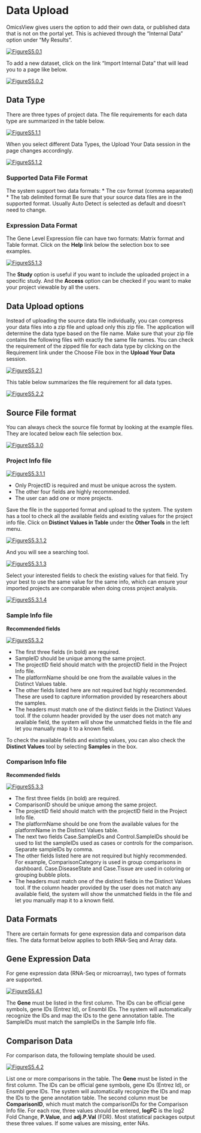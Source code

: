 #	Data Upload
OmicsView gives users the option to add their own data, or published data that is not on the portal yet. This is achieved through the “Internal Data” option under “My Results”.

[![FigureS5.0.1](https://interactivereport.github.io/OmicsView/tutorial/figures/FigureS5.0.1.jpg)](https://interactivereport.github.io/OmicsView/tutorial/figures/FigureS5.0.1.jpg)

To add a new dataset, click on the link “Import Internal Data” that will lead you to a page like below.

[![FigureS5.0.2](https://interactivereport.github.io/OmicsView/tutorial/figures/FigureS5.0.2.jpg)](https://interactivereport.github.io/OmicsView/tutorial/figures/FigureS5.0.2.jpg)

##	Data Type

There are three types of project data. The file requirements for each data type are summarized in the table below.

[![FigureS5.1.1](https://interactivereport.github.io/OmicsView/tutorial/figures/FigureS5.1.1.jpg)](https://interactivereport.github.io/OmicsView/tutorial/figures/FigureS5.1.1.jpg)

When you select different Data Types, the Upload Your Data session in the page changes accordingly.

[![FigureS5.1.2](https://interactivereport.github.io/OmicsView/tutorial/figures/FigureS5.1.2.jpg)](https://interactivereport.github.io/OmicsView/tutorial/figures/FigureS5.1.2.jpg)

### Supported Data File Format

The system support two data formats:
* The csv format (comma separated)
* The tab delimited format
Be sure that your source data files are in the supported format. Usually Auto Detect is selected as default and doesn't need to change.

### Expression Data Format
The Gene Level Expression file can have two formats: Matrix format and Table format. Click on the **Help** link below the selection box to see examples.

[![FigureS5.1.3](https://interactivereport.github.io/OmicsView/tutorial/figures/FigureS5.1.3.jpg)](https://interactivereport.github.io/OmicsView/tutorial/figures/FigureS5.1.3.jpg)

The **Study** option is useful if you want to include the uploaded project in a specific study. And the **Access** option can be checked if you want to make your project viewable by all the users.

## Data Upload options
Instead of uploading the source data file individually, you can compress your data files into a zip file and upload only this zip file. The application will determine the data type based on the file name. Make sure that your zip file contains the following files with exactly the same file names. You can check the requirement of the zipped file for each data type by clicking on the Requirement link under the Choose File box in the **Upload Your Data** session.

[![FigureS5.2.1](https://interactivereport.github.io/OmicsView/tutorial/figures/FigureS5.2.1.jpg)](https://interactivereport.github.io/OmicsView/tutorial/figures/FigureS5.2.1.jpg)

This table below summarizes the file requirement for all data types.

[![FigureS5.2.2](https://interactivereport.github.io/OmicsView/tutorial/figures/FigureS5.2.2.jpg)](https://interactivereport.github.io/OmicsView/tutorial/figures/FigureS5.2.2.jpg)


## Source File format
You can always check the source file format by looking at the example files. They are located below each file selection box.

[![FigureS5.3.0](https://interactivereport.github.io/OmicsView/tutorial/figures/FigureS5.3.0.jpg)](https://interactivereport.github.io/OmicsView/tutorial/figures/FigureS5.3.0.jpg)

### Project Info file

[![FigureS5.3.1.1](https://interactivereport.github.io/OmicsView/tutorial/figures/FigureS5.3.1.1.jpg)](https://interactivereport.github.io/OmicsView/tutorial/figures/FigureS5.3.1.1.jpg)

* Only ProjectID is required and must be unique across the system.
* The other four fields are highly recommended.
* The user can add one or more projects.

Save the file in the supported format and upload to the system. The system has a tool to check all the available fields and existing values for the project info file. Click on **Distinct Values in Table** under the **Other Tools** in the left menu.

[![FigureS5.3.1.2](https://interactivereport.github.io/OmicsView/tutorial/figures/FigureS5.3.1.2.jpg)](https://interactivereport.github.io/OmicsView/tutorial/figures/FigureS5.3.1.2.jpg)

And you will see a searching tool.

[![FigureS5.3.1.3](https://interactivereport.github.io/OmicsView/tutorial/figures/FigureS5.3.1.3.jpg)](https://interactivereport.github.io/OmicsView/tutorial/figures/FigureS5.3.1.3.jpg)

Select your interested fields to check the existing values for that field. Try your best to use the same value for the same info, which can ensure your imported projects are comparable when doing cross project analysis.

[![FigureS5.3.1.4](https://interactivereport.github.io/OmicsView/tutorial/figures/FigureS5.3.1.4.jpg)](https://interactivereport.github.io/OmicsView/tutorial/figures/FigureS5.3.1.4.jpg)

### Sample Info file
**Recommended fields**

[![FigureS5.3.2](https://interactivereport.github.io/OmicsView/tutorial/figures/FigureS5.3.2.jpg)](https://interactivereport.github.io/OmicsView/tutorial/figures/FigureS5.3.2.jpg)

* The first three fields (in bold) are required.
* SampleID should be unique among the same project.
* The projectID field should match with the projectID field in the Project Info file.
* The platformName should be one from the available values in the Distinct Values table.
* The other fields listed here are not required but highly recommended. These are used to capture information provided by researchers about the samples.
* The headers must match one of the distinct fields in the Distinct Values tool. If the column header provided by the user does not match any available field, the system will show the unmatched fields in the file and let you manually map it to a known field.

To check the available fields and existing values, you can also check the **Distinct Values** tool by selecting **Samples** in the box.

### Comparison Info file
**Recommended fields**

[![FigureS5.3.3](https://interactivereport.github.io/OmicsView/tutorial/figures/FigureS5.3.3.jpg)](https://interactivereport.github.io/OmicsView/tutorial/figures/FigureS5.3.3.jpg)

* The first three fields (in bold) are required.
* ComparisonID should be unique among the same project.
* The projectID field should match with the projectID field in the Project Info file.
* The platformName should be one from the available values for the platformName in the Distinct Values table.
* The next two fields Case.SampleIDs and Control.SampleIDs should be used to list the sampleIDs used as cases or controls for the comparison. Separate sampleIDs by comma.
* The other fields listed here are not required but highly recommended. For example, ComparisonCategory is used in group comparisons in dashboard. Case.DiseaseState and Case.Tissue are used in coloring or grouping bubble plots.
* The headers must match one of the distinct fields in the Distinct Values tool. If the column header provided by the user does not match any available field, the system will show the unmatched fields in the file and let you manually map it to a known field.

## Data Formats

There are certain formats for gene expression data and comparison data files. The data format below applies to both RNA-Seq and Array data.

## Gene Expression Data

For gene expression data (RNA-Seq or microarray), two types of formats are supported.

[![FigureS5.4.1](https://interactivereport.github.io/OmicsView/tutorial/figures/FigureS5.4.1.jpg)](https://interactivereport.github.io/OmicsView/tutorial/figures/FigureS5.4.1.jpg)

The **Gene** must be listed in the first column. The IDs can be official gene symbols, gene IDs (Entrez Id), or Ensmbl IDs. The system will automatically recognize the IDs and map the IDs to the gene annotation table. The SampleIDs must match the sampleIDs in the Sample Info file.

## Comparison Data

For comparison data, the following template should be used.

[![FigureS5.4.2](https://interactivereport.github.io/OmicsView/tutorial/figures/FigureS5.4.2.jpg)](https://interactivereport.github.io/OmicsView/tutorial/figures/FigureS5.4.2.jpg)

List one or more comparisons in the table. The **Gene** must be listed in the first column. The IDs can be official gene symbols, gene IDs (Entrez Id), or Ensmbl gene IDs. The system will automatically recognize the IDs and map the IDs to the gene annotation table. The second column must be **ComparisonID**, which must match the comparisonIDs for the Comparison Info file.  For each row, three values should be entered, **logFC** is the log2 Fold Change, **P.Value**, and **adj.P.Val** (FDR). Most statistical packages output these three values. If some values are missing, enter NAs.

